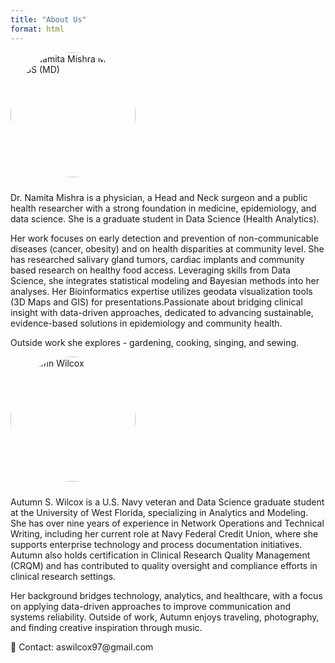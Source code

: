 ```yaml
---
title: "About Us"
format: html
---
```


<img src="images/namita.png" alt="Dr. Namita Mishra MPH, MBBS (MD)" style="width:200px; border-radius:50%; margin-bottom:10px;">

Dr. Namita Mishra is a physician, a Head and Neck surgeon and a public health researcher with a strong foundation in medicine, epidemiology, and data science. She is a graduate student in Data Science (Health Analytics).

Her work focuses on  early detection and prevention of non-communicable diseases (cancer, obesity) and on health disparities at community level. She has researched salivary gland tumors, cardiac implants and community based research on healthy food access. Leveraging skills from Data Science, she integrates statistical modeling and Bayesian methods into her analyses. Her Bioinformatics expertise utilizes geodata visualization tools (3D Maps and GIS) for presentations.Passionate about bridging clinical insight with data-driven approaches, dedicated to advancing sustainable, evidence-based solutions in epidemiology and community health.  

Outside work she explores - gardening, cooking, singing, and sewing.

<img src="images/autumn.jpeg" alt="Autumn Wilcox" style="width:200px; border-radius:50%; margin-bottom:10px;">

Autumn S. Wilcox is a U.S. Navy veteran and Data Science graduate student at the University of West Florida, specializing in Analytics and Modeling. She has over nine years of experience in Network Operations and Technical Writing, including her current role at Navy Federal Credit Union, where she supports enterprise technology and process documentation initiatives. Autumn also holds certification in Clinical Research Quality Management (CRQM) and has contributed to quality oversight and compliance efforts in clinical research settings.

Her background bridges technology, analytics, and healthcare, with a focus on applying data-driven approaches to improve communication and systems reliability. Outside of work, Autumn enjoys traveling, photography, and finding creative inspiration through music.

📧 Contact: aswilcox97@gmail.com